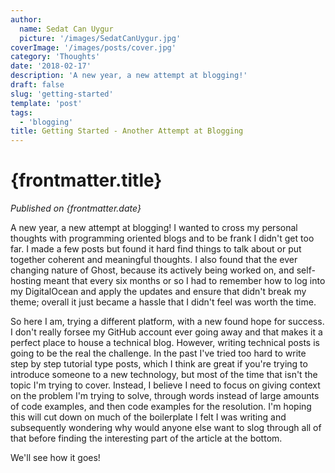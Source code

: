 ```yaml
---
author:
  name: Sedat Can Uygur
  picture: '/images/SedatCanUygur.jpg'
coverImage: '/images/posts/cover.jpg'
category: 'Thoughts'
date: '2018-02-17'
description: 'A new year, a new attempt at blogging!'
draft: false
slug: 'getting-started'
template: 'post'
tags:
  - 'blogging'
title: Getting Started - Another Attempt at Blogging
---
```


# {frontmatter.title}

_Published on {frontmatter.date}_

A new year, a new attempt at blogging! I wanted to cross my personal thoughts with programming oriented blogs and to be
frank I didn't get too far. I made a few posts but found it hard find things to talk about or put together coherent and
meaningful thoughts. I also found that the ever changing nature of Ghost, because its actively being worked on, and
self-hosting meant that every six months or so I had to remember how to log into my DigitalOcean and apply the
updates and ensure that didn't break my theme; overall it just became a hassle that I didn't feel was worth the time.

So here I am, trying a different platform, with a new found hope for success. I don't really forsee my GitHub account
ever going away and that makes it a perfect place to house a technical blog. However, writing technical posts is going
to be the real the challenge. In the past I've tried too hard to write step by step tutorial type posts, which I think
are great if you're trying to introduce someone to a new technology, but most of the time that isn't the topic I'm
trying to cover. Instead, I believe I need to focus on giving context on the problem I'm trying to solve, through words
instead of large amounts of code examples, and then code examples for the resolution. I'm hoping this will cut down
on much of the boilerplate I felt I was writing and subsequently wondering why would anyone else want to slog through
all of that before finding the interesting part of the article at the bottom.

We'll see how it goes!
